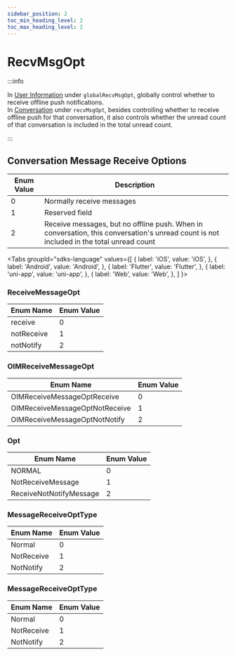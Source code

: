 ```yaml
---
sidebar_position: 2
toc_min_heading_level: 2
toc_max_heading_level: 2
---
```


# RecvMsgOpt

:::info

In [User Information](docs/sdks/class/user/userInfo.mdx) under `globalRecvMsgOpt`, globally control whether to receive offline push notifications.  
In [Conversation](docs/sdks/class/conversation/conversationInfo.mdx) under `recvMsgOpt`, besides controlling whether to receive offline push for that conversation, it also controls whether the unread count of that conversation is included in the total unread count.

:::

## Conversation Message Receive Options

| Enum Value | Description                                                              |
| ---------- | -------------------------------------------------------------------------|
| 0          | Normally receive messages                                                 |
| 1          | Reserved field                                                           |
| 2          | Receive messages, but no offline push. When in conversation, this conversation's unread count is not included in the total unread count |

<Tabs
groupId="sdks-language"
values={[
{ label: 'iOS', value: 'iOS', },
{ label: 'Android', value: 'Android', },
{ label: 'Flutter', value: 'Flutter', },
{ label: 'uni-app', value: 'uni-app', },
{ label: 'Web', value: 'Web', },
]
}>

<TabItem value="Flutter">

### ReceiveMessageOpt

| Enum Name   | Enum Value |
| ----------- | ---------- |
| receive     | 0          |
| notReceive  | 1          |
| notNotify   | 2          |

</TabItem>

<TabItem value="iOS">

### OIMReceiveMessageOpt

| Enum Name                        | Enum Value |
| -------------------------------- | ---------- |
| OIMReceiveMessageOptReceive      | 0          |
| OIMReceiveMessageOptNotReceive   | 1          |
| OIMReceiveMessageOptNotNotify    | 2          |

</TabItem>

<TabItem value="Android">

### Opt

| Enum Name                   | Enum Value |
| ----------------------------| ---------- |
| NORMAL                      | 0          |
| NotReceiveMessage           | 1          |
| ReceiveNotNotifyMessage     | 2          |

</TabItem>

<TabItem value="Web">

### MessageReceiveOptType

| Enum Name   | Enum Value |
| ----------- | ---------- |
| Normal      | 0          |
| NotReceive  | 1          |
| NotNotify   | 2          |

</TabItem>

<TabItem value="uni-app">

### MessageReceiveOptType

| Enum Name   | Enum Value |
| ----------- | ---------- |
| Normal      | 0          |
| NotReceive  | 1          |
| NotNotify   | 2          |

</TabItem>

</Tabs>